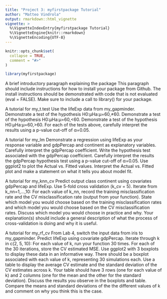 ```yaml
---
title: "Project 3: myfirstpackage Tutorial"
author: "Matteo Vindrola"
output: rmarkdown::html_vignette
vignette: >
  %\VignetteIndexEntry{myfirstpackage Tutorial}
  %\VignetteEngine{knitr::rmarkdown}
  %\VignetteEncoding{UTF-8}
---
```


```r
knitr::opts_chunk$set(
  collapse = TRUE,
  comment = "#>"
)
```

```r
library(myfirstpackage)
```
A brief introductory paragraph explaining the package
This paragraph should include instructions for how to install your package from Github.
The install instructions should be demonstrated with code that is not evaluated (eval = FALSE).
Make sure to include a call to library() for your package.

A tutorial for my_t.test
Use the lifeExp data from my_gapminder.
Demonstrate a test of the hypothesis
H0:μHa:μ=60,≠60.
Demonstrate a test of the hypothesis
H0:μHa:μ=60,<60.
Demonstrate a test of the hypothesis
H0:μHa:μ=60,>60.
For each of the tests above, carefully interpret the results using a p-value cut-off of α=0.05.

A tutorial for my_lm
Demonstrate a regression using lifeExp as your response variable and gdpPercap and continent as explanatory variables.
Carefully interpret the gdpPercap coefficient.
Write the hypothesis test associated with the gdpPercap coefficient.
Carefully interpret the results the gdpPercap hypothesis test using a p-value cut-off of α=0.05.
Use ggplot2 to plot the Actual vs. Fitted values.
Interpret the Actual vs. Fitted plot and make a statement on what it tells you about model fit.

A tutorial for my_knn_cv
Predict output class continent using covariates gdpPercap and lifeExp.
Use 5-fold cross validation (k_cv = 5).
Iterate from k_nn=1,…,10:
For each value of k_nn, record the training misclassification rate and the CV misclassification rate (output from your function).
State which model you would choose based on the training misclassification rates and which model you would choose based on the CV misclassification rates.
Discuss which model you would choose in practice and why.
Your explanation(s) should include a general description of what the process of cross-validation is doing and why it is useful.

A tutorial for my_rf_cv
From Lab 4, switch the input data from iris to my_gapminder.
Predict lifeExp using covariate gdpPercap.
Iterate through k in c(2, 5, 10):
For each value of k, run your function 30 times.
For each of the 30 iterations, store the CV estimated MSE.
Use ggplot2 with 3 boxplots to display these data in an informative way. There should be a boxplot associated with each value of k, representing 30 simulations each.
Use a table to display the average CV estimate and the standard deviation of the CV estimates across k. Your table should have 3 rows (one for each value of k) and 2 columns (one for the mean and the other for the standard deviation).
Discuss the results you observe in the boxplots and table. Compare the means and standard deviations of the the different values of k and comment on why you think this is the case.
